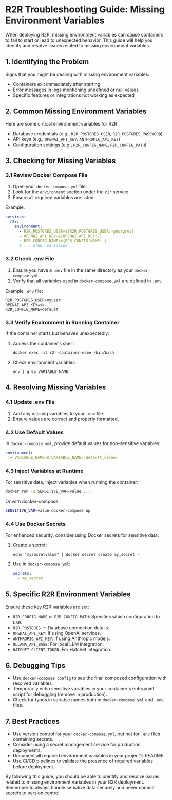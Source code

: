 # R2R Troubleshooting Guide: Missing Environment Variables

When deploying R2R, missing environment variables can cause containers to fail to start or lead to unexpected behavior. This guide will help you identify and resolve issues related to missing environment variables.

## 1. Identifying the Problem

Signs that you might be dealing with missing environment variables:

- Containers exit immediately after starting
- Error messages in logs mentioning undefined or null values
- Specific features or integrations not working as expected

## 2. Common Missing Environment Variables

Here are some critical environment variables for R2R:

- Database credentials (e.g., `R2R_POSTGRES_USER`, `R2R_POSTGRES_PASSWORD`)
- API keys (e.g., `OPENAI_API_KEY`, `ANTHROPIC_API_KEY`)
- Configuration settings (e.g., `R2R_CONFIG_NAME`, `R2R_CONFIG_PATH`)

## 3. Checking for Missing Variables

### 3.1 Review Docker Compose File

1. Open your `docker-compose.yml` file.
2. Look for the `environment` section under the `r2r` service.
3. Ensure all required variables are listed.

Example:
```yaml
services:
  r2r:
    environment:
      - R2R_POSTGRES_USER=${R2R_POSTGRES_USER:-postgres}
      - OPENAI_API_KEY=${OPENAI_API_KEY:-}
      - R2R_CONFIG_NAME=${R2R_CONFIG_NAME:-}
      # ... other variables
```

### 3.2 Check .env File

1. Ensure you have a `.env` file in the same directory as your `docker-compose.yml`.
2. Verify that all variables used in `docker-compose.yml` are defined in `.env`.

Example `.env` file:
```
R2R_POSTGRES_USER=myuser
OPENAI_API_KEY=sk-...
R2R_CONFIG_NAME=default
```

### 3.3 Verify Environment in Running Container

If the container starts but behaves unexpectedly:

1. Access the container's shell:
   ```
   docker exec -it r2r-container-name /bin/bash
   ```
2. Check environment variables:
   ```
   env | grep VARIABLE_NAME
   ```

## 4. Resolving Missing Variables

### 4.1 Update .env File

1. Add any missing variables to your `.env` file.
2. Ensure values are correct and properly formatted.

### 4.2 Use Default Values

In `docker-compose.yml`, provide default values for non-sensitive variables:

```yaml
environment:
  - VARIABLE_NAME=${VARIABLE_NAME:-default_value}
```

### 4.3 Inject Variables at Runtime

For sensitive data, inject variables when running the container:

```bash
docker run -e SENSITIVE_VAR=value ...
```

Or with docker-compose:

```bash
SENSITIVE_VAR=value docker-compose up
```

### 4.4 Use Docker Secrets

For enhanced security, consider using Docker secrets for sensitive data:

1. Create a secret:
   ```
   echo "mysecretvalue" | docker secret create my_secret -
   ```

2. Use in `docker-compose.yml`:
   ```yaml
   secrets:
     - my_secret
   ```

## 5. Specific R2R Environment Variables

Ensure these key R2R variables are set:

- `R2R_CONFIG_NAME` or `R2R_CONFIG_PATH`: Specifies which configuration to use.
- `R2R_POSTGRES_*`: Database connection details.
- `OPENAI_API_KEY`: If using OpenAI services.
- `ANTHROPIC_API_KEY`: If using Anthropic models.
- `OLLAMA_API_BASE`: For local LLM integration.
- `HATCHET_CLIENT_TOKEN`: For Hatchet integration.

## 6. Debugging Tips

- Use `docker-compose config` to see the final composed configuration with resolved variables.
- Temporarily echo sensitive variables in your container's entrypoint script for debugging (remove in production).
- Check for typos in variable names both in `docker-compose.yml` and `.env` files.

## 7. Best Practices

- Use version control for your `docker-compose.yml`, but not for `.env` files containing secrets.
- Consider using a secret management service for production deployments.
- Document all required environment variables in your project's README.
- Use CI/CD pipelines to validate the presence of required variables before deployment.

By following this guide, you should be able to identify and resolve issues related to missing environment variables in your R2R deployment. Remember to always handle sensitive data securely and never commit secrets to version control.
